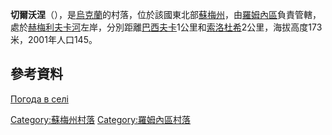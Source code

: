 {{coord|50|52|15|N|33|34|12|E|scale:100000|display=title}}

'''切爾沃涅'''（{{lang-uk|Червоне}}），是[[烏克蘭|烏克蘭]]的村落，位於該國東北部[[蘇梅州|蘇梅州]]，由[[羅姆內區|羅姆內區]]負責管轄，處於[[赫梅利夫卡河|赫梅利夫卡河]]左岸，分別距離[[巴西夫卡_(羅姆內區)|巴西夫卡]]1公里和[[索洛杜希|索洛杜希]]2公里，海拔高度173米，2001年人口145。

==參考資料==
[http://weather.in.ua/ua/symskaja/28023 Погода в селі ] {{Wayback|url=http://weather.in.ua/ua/symskaja/28023 |date=20160305220322 }}

{{DEFAULTSORT:Червоне}}
[[Category:蘇梅州村落|Category:蘇梅州村落]]
[[Category:羅姆內區村落|Category:羅姆內區村落]]


{{Sumy-geo-stub}}